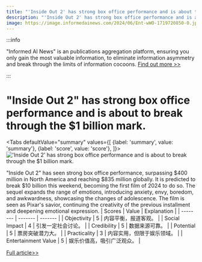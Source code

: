 ```yaml
---
title: "'Inside Out 2' has strong box office performance and is about to break through the $1 billion mark."
description: "'Inside Out 2' has strong box office performance and is about to break through the $1 billion mark."
image: https://image.informedainews.com/2024/06/Ent-wWO-1719720850-0.jpg
---
```



:::info

"Informed AI News" is an publications aggregation platform, ensuring you only gain the most valuable information, to eliminate information asymmetry and break through the limits of information cocoons.  [Find out more >>](/)

:::

# "Inside Out 2" has strong box office performance and is about to break through the $1 billion mark.


<Tabs
	defaultValue="summary"
	values={[
	{label: 'summary', value: 'summary'},
	{label: 'score', value: 'score'},
]}>
<TabItem value="summary">
<img
  src="https://image.informedainews.com/2024/06/Ent-wWO-1719720850-0.jpg"
  alt="'Inside Out 2' has strong box office performance and is about to break through the $1 billion mark."
/>



"Inside Out 2" has seen strong box office performance, surpassing $400 million in North America and reaching $835 million globally. It is predicted to break $10 billion this weekend, becoming the first film of 2024 to do so. The sequel expands the range of emotions, introducing anxiety, envy, boredom, and awkwardness, showcasing the changes of adolescence. The film is seen as Pixar's savior, continuing the creativity of the previous installment and deepening emotional expression.
</TabItem>
<TabItem value="score">
	| Scores     | Value   | Explanation |
	| -------- | ------- | ------- |
	| Objectivity  | 5    | 内容平衡，报道客观。    |
	| Social Impact | 4     | 引发一定社会讨论。    |
	| Credibility    | 5    | 数据来源可靠。    |
	| Potential    | 5    | 票房突破潜力大。    |
	| Practicality    | 3    | 内容实用，但限于娱乐领域。    |
	| Entertainment Value    | 5    | 娱乐价值高，吸引广泛观众。    |
</TabItem>
</Tabs>

[Full article>>](https://www.cnbeta.com.tw/articles/movie/1436548.htm)
